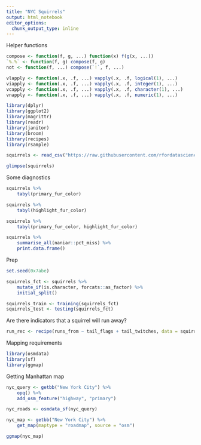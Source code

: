 ```yaml
---
title: "NYC Squirrels"
output: html_notebook
editor_options: 
  chunk_output_type: inline
---
```


Helper functions
```r
compose <- function(f, g, ...) function(x) f(g(x, ...))
`%.%` <- function(f, g) compose(f, g)
not <- function(f, ...) compose(`!`, f, ...)

vlapply <- function(.x, .f, ...) vapply(.x, .f, logical(1), ...)
viapply <- function(.x, .f, ...) vapply(.x, .f, integer(1), ...)
vcapply <- function(.x, .f, ...) vapply(.x, .f, character(1), ...)
vnapply <- function(.x, .f, ...) vapply(.x, .f, numeric(1), ...)
```

```r
library(dplyr)
library(ggplot2)
library(magrittr)
library(readr)
library(janitor)
library(broom)
library(recipes)
library(rsample)
```

```r
squirrels <- read_csv("https://raw.githubusercontent.com/rfordatascience/tidytuesday/master/data/2019/2019-10-29/nyc_squirrels.csv")

glimpse(squirrels)
```

Some diagnostics
```r
squirrels %>% 
    tabyl(primary_fur_color)

squirrels %>% 
    tabyl(highlight_fur_color)

squirrels %>% 
    tabyl(primary_fur_color, highlight_fur_color)

squirrels %>% 
    summarise_all(naniar::pct_miss) %>% 
    print.data.frame()
```

Prep
```r
set.seed(0x7abe)

squirrels_fct <- squirrels %>% 
    mutate_if(is.character, forcats::as_factor) %>% 
    initial_split()

squirrels_train <- training(squirrels_fct)
squirrels_test <- testing(squirrels_fct)
```

Are there indicators that a squirrel will run away?
```r
run_rec <- recipe(runs_from ~ tail_flags + tail_twitches, data = squirrels_train)
```


Mapping requirements
```r
library(osmdata)
library(sf)
library(ggmap)
```

Getting Manhattan map
```r
nyc_query <- getbb("New York City") %>% 
    opq() %>% 
    add_osm_feature("highway", "primary")

nyc_roads <- osmdata_sf(nyc_query)

nyc_map <- getbb("New York City") %>% 
    get_map(maptype = "roadmap", source = "osm")
```

```r
ggmap(nyc_map)
```

